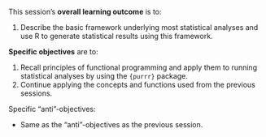 This session's **overall learning outcome** is to:

1.  Describe the basic framework underlying most statistical analyses
    and use R to generate statistical results using this framework.

**Specific objectives** are to:

1.  Recall principles of functional programming and apply them to
    running statistical analyses by using the `{purrr}` package.
2.  Continue applying the concepts and functions used from the previous
    sessions.

Specific "anti"-objectives:

-   Same as the "anti"-objectives as the previous session.

